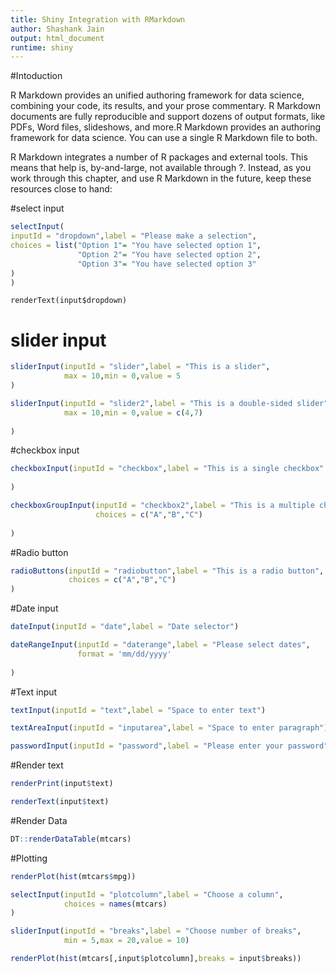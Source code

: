 ```yaml
---
title: Shiny Integration with RMarkdown
author: Shashank Jain
output: html_document
runtime: shiny
---
```

  
  #Intoduction
  
  R Markdown provides an unified authoring framework for data science, combining your code, its results, and your prose commentary. R Markdown documents are fully reproducible and support dozens of output formats, like PDFs, Word files, slideshows, and more.R Markdown provides an authoring framework for data science. You can use a single R Markdown file to both.

R Markdown integrates a number of R packages and external tools. This means that help is, by-and-large, not available through ?. Instead, as you work through this chapter, and use R Markdown in the future, keep these resources close to hand:
  
  #select input
  
  ```r

selectInput(
  inputId = "dropdown",label = "Please make a selection",
  choices = list("Option 1"= "You have selected option 1",
                 "Option 2"= "You have selected option 2",
                 "Option 3"= "You have selected option 3"
  )
)
```

```r-

renderText(input$dropdown)
```


# slider input

```r

sliderInput(inputId = "slider",label = "This is a slider",
            max = 10,min = 0,value = 5
)

sliderInput(inputId = "slider2",label = "This is a double-sided slider",
            max = 10,min = 0,value = c(4,7)
            
)
```

#checkbox input

```r
checkboxInput(inputId = "checkbox",label = "This is a single checkbox"
              
)

checkboxGroupInput(inputId = "checkbox2",label = "This is a multiple checkbox",
                   choices = c("A","B","C")
                   
)
```

#Radio button

```r

radioButtons(inputId = "radiobutton",label = "This is a radio button",
             choices = c("A","B","C")
)
```

#Date input

```r
dateInput(inputId = "date",label = "Date selector")

dateRangeInput(inputId = "daterange",label = "Please select dates",
               format = 'mm/dd/yyyy'
               
)
```

#Text input

```r
textInput(inputId = "text",label = "Space to enter text")

textAreaInput(inputId = "inputarea",label = "Space to enter paragraph")

passwordInput(inputId = "password",label = "Please enter your password")
```

#Render text

```r
renderPrint(input$text)

renderText(input$text)
```

#Render Data

```r

DT::renderDataTable(mtcars)

```

#Plotting

```r
renderPlot(hist(mtcars$mpg))
```

```r
selectInput(inputId = "plotcolumn",label = "Choose a column",
            choices = names(mtcars)
)

sliderInput(inputId = "breaks",label = "Choose number of breaks",
            min = 5,max = 20,value = 10)
```

```r
renderPlot(hist(mtcars[,input$plotcolumn],breaks = input$breaks))
```



